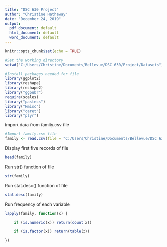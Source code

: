 ---
title: "DSC 630 Project"
author: "Christine Hathaway"
date: "December 24, 2019"
output:
  pdf_document: default
  html_document: default
  word_document: default
---

```{r setup, include=FALSE}
knitr::opts_chunk$set(echo = TRUE)
```



```{r include = FALSE}
#Set the working directory
setwd("C:/Users/Christine/Documents/Bellevue/DSC 630/Project/Datasets")
```


```{r include = FALSE}
#Install packages needed for file
library(ggplot2)
library(reshape)
library(reshape2)
library("ggpubr")
require(scales)
library("pastecs")
library("Hmisc")
library("caret")
library("plyr")
```

Import data from family.csv file

```{r echo = FALSE }
#Import family.csv file
family <- read.csv(file = "C:/Users/Christine/Documents/Bellevue/DSC 630/Project/Datasets/family.csv", header = TRUE)
```

Display first five records of file

```{r echo = FALSE }
head(family)
```

Run str() function of file

```{r echo = FALSE }
str(family)
```

Run stat.desc() function of file

```{r echo = FALSE }
stat.desc(family)
```

Run frequency of each variable

```{r echo = FALSE }
lapply(family, function(x) {

    if (is.numeric(x)) return(count(x))

    if (is.factor(x)) return(table(x))

})

```




